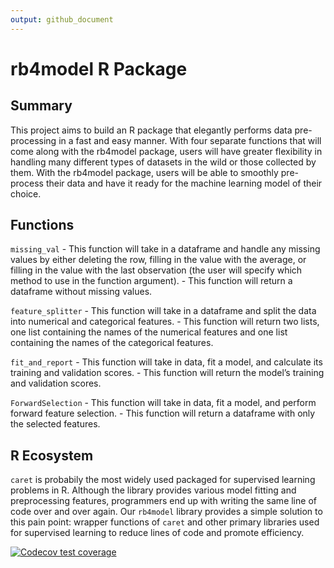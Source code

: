 ```yaml
---
output: github_document
---
```


<!-- README.md is generated from README.Rmd. Please edit that file -->

# rb4model R Package

## Summary

This project aims to build an R package that elegantly
performs data pre-processing in a fast and easy manner. With four
separate functions that will come along with the rb4model package, users
will have greater flexibility in handling many different types of
datasets in the wild or those collected by them. With the rb4model package,
users will be able to smoothly pre-process their data and have it ready
for the machine learning model of their choice.

## Functions

`missing_val`
- This function will take in a dataframe and handle any missing values by either deleting the row, filling in the value with the average, or filling in the value with the last observation (the user will specify which method to use in the function argument).
- This function will return a dataframe without missing values.

`feature_splitter`
- This function will take in a dataframe and split the data into numerical and categorical features.
- This function will return two lists, one list containing the names of the numerical features and one list containing the names of the categorical features.

`fit_and_report`
- This function will take in data, fit a model, and calculate its training and validation scores.
- This function will return the model's training and validation scores.

`ForwardSelection`
- This function will take in data, fit a model, and perform forward feature selection.
- This function will return a dataframe with only the selected features.

## R Ecosystem

`caret` is probabily the most widely used packaged for supervised learning problems in R. Although the library provides various model fitting and preprocessing features, programmers end up with writing the same line of code over and over again. Our `rb4model` library provides a simple solution to this pain point: wrapper functions of `caret` and other primary libraries used for supervised learning to reduce lines of code and promote efficiency.

<!-- badges: start -->
[![Codecov test coverage](https://codecov.io/gh/UBC-MDS/rb4model/branch/master/graph/badge.svg)](https://codecov.io/gh/UBC-MDS/rb4model?branch=master)
<!-- badges: end -->

